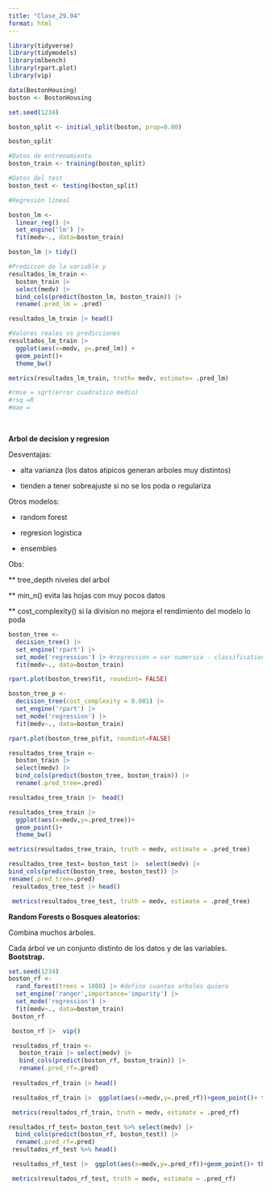 ```yaml
---
title: "Clase_29.04"
format: html
---
```


```r
library(tidyverse)
library(tidymodels)
library(mlbench)
library(rpart.plot)
library(vip)

data(BostonHousing)
boston <- BostonHousing
```

```r
set.seed(1234)
```

```r
boston_split <- initial_split(boston, prop=0.80)

boston_split
```

```r
#Datos de entrenamiento
boston_train <- training(boston_split)

#Datos del test
boston_test <- testing(boston_split)
```

```r
#Regresión lineal

boston_lm <-
  linear_reg() |> 
  set_engine('lm') |> 
  fit(medv~., data=boston_train)

boston_lm |> tidy()
```

```r
#Prediccon de la variable y
resultados_lm_train <-
  boston_train |> 
  select(medv) |> 
  bind_cols(predict(boston_lm, boston_train)) |> 
  rename(.pred_lm = .pred)

resultados_lm_train |> head()
```

```r
#Valores reales vs predicciones
resultados_lm_train |> 
  ggplot(aes(x=medv, y=.pred_lm)) +
  geom_point()+
  theme_bw()
```

```r
metrics(resultados_lm_train, truth= medv, estimate= .pred_lm)

#rmse = sqrt(error cuadratico medio)
#rsq =R
#mae = 
```

 

**Arbol de decision y regresion**

Desventajas:

-   alta varianza (los datos atipicos generan arboles muy distintos)

-   tienden a tener sobreajuste si no se los poda o regulariza

Otros modelos:

-   random forest

-   regresion logistica

-   ensembles

Obs:

\*\* tree_depth niveles del arbol

\*\* min_n() evita las hojas con muy pocos datos

\*\* cost_complexity() si la division no mejora el rendimiento del modelo lo poda

```r
boston_tree <-
  decision_tree() |> 
  set_engine('rpart') |> 
  set_mode('regression') |> #regression = var numerica - classification = var discreta
  fit(medv~., data=boston_train)
```

```r
rpart.plot(boston_tree$fit, roundint= FALSE)
```

```r
boston_tree_p <-
  decision_tree(cost_complexity = 0.001) |> 
  set_engine('rpart') |> 
  set_mode('regression') |>
  fit(medv~., data=boston_train)

rpart.plot(boston_tree_p$fit, roundint=FALSE)
```

```r
resultados_tree_train <-
  boston_train |> 
  select(medv) |> 
  bind_cols(predict(boston_tree, boston_train)) |> 
  rename(.pred_tree=.pred)

resultados_tree_train |>  head()
```

```r
resultados_tree_train |>  
  ggplot(aes(x=medv,y=.pred_tree))+
  geom_point()+ 
  theme_bw()
```

```r
metrics(resultados_tree_train, truth = medv, estimate = .pred_tree)
```

```r
resultados_tree_test= boston_test |>  select(medv) |>   
bind_cols(predict(boston_tree, boston_test)) |>  
rename(.pred_tree=.pred)
 resultados_tree_test |> head()
```

```r
 metrics(resultados_tree_test, truth = medv, estimate = .pred_tree)
```

**Random Forests o Bosques aleatorios:**

Combina muchos árboles.

Cada árbol ve un conjunto distinto de los datos y de las variables. **Bootstrap.**

```r
set.seed(1234)
boston_rf <-
  rand_forest(trees = 1000) |> #defino cuantos arboles quiero
  set_engine('ranger',importance='impurity') |> 
  set_mode('regression') |> 
  fit(medv~., data=boston_train)
 boston_rf
```

```r
 boston_rf |>  vip()
```

```r
 resultados_rf_train <-
   boston_train |> select(medv) |>   
   bind_cols(predict(boston_rf, boston_train)) |> 
   rename(.pred_rf=.pred)
 
 resultados_rf_train |> head()
```

```r
 resultados_rf_train |>  ggplot(aes(x=medv,y=.pred_rf))+geom_point()+ theme_bw()
```

```r
 metrics(resultados_rf_train, truth = medv, estimate = .pred_rf)
```

```r
resultados_rf_test= boston_test %>% select(medv) |>  
  bind_cols(predict(boston_rf, boston_test)) |> 
  rename(.pred_rf=.pred)
 resultados_rf_test %>% head()
```

```r
 resultados_rf_test |>  ggplot(aes(x=medv,y=.pred_rf))+geom_point()+ theme_bw()
```

```r
 metrics(resultados_rf_test, truth = medv, estimate = .pred_rf)
```
